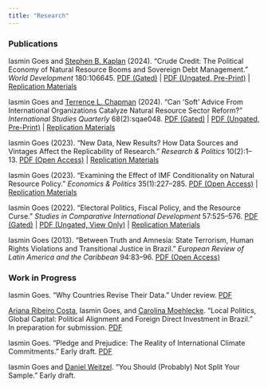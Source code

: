 ```yaml
---
title: "Research"
---
```


### Publications

Iasmin Goes and [Stephen B. Kaplan](http://stephenbkaplan.com/) (2024). "Crude Credit: The Political Economy of Natural Resource Booms and Sovereign Debt Management." *World Development* 180:106645. [PDF (Gated)](https://doi.org/10.1016/j.worlddev.2024.106645) \| [PDF (Ungated, Pre-Print)](papers/Goes-Kaplan.pdf) \| [Replication Materials](https://doi.org/10.7910/DVN/NWWX4E)

Iasmin Goes and [Terrence L. Chapman](https://terrencechapman.weebly.com/) (2024). "Can 'Soft' Advice From International Organizations Catalyze Natural Resource Sector Reform?" *International Studies Quarterly* 68(2):sqae048. [PDF (Gated)](https://doi.org/10.1093/isq/sqae048) \| [PDF (Ungated, Pre-Print)](papers/Goes-Chapman.pdf) \| [Replication Materials](https://doi.org/10.7910/DVN/V5MWRF)

Iasmin Goes (2023). "New Data, New Results? How Data Sources and Vintages Affect the Replicability of Research." *Research & Politics* 10(2):1--13. [PDF (Open Access)](https://doi.org/10.1177/20531680231170502) \| [Replication Materials](https://doi.org/10.7910/DVN/G9QZOU)

Iasmin Goes (2023). "Examining the Effect of IMF Conditionality on Natural Resource Policy." *Economics & Politics* 35(1):227--285. [PDF (Open Access)](https://doi.org/10.1111/ecpo.12214) \| [Replication Materials](https://doi.org/10.7910/DVN/9RURWP)

Iasmin Goes (2022). "Electoral Politics, Fiscal Policy, and the Resource Curse." *Studies in Comparative International Development* 57:525--576. [PDF (Gated)](https://doi.org/10.1007/s12116-022-09367-8) \| [PDF (Ungated, View Only)](https://rdcu.be/cU1nr) \| [Replication Materials](https://doi.org/10.7910/DVN/8HUQIF)

Iasmin Goes (2013). "Between Truth and Amnesia: State Terrorism, Human Rights Violations and Transitional Justice in Brazil." *European Review of Latin America and the Caribbean* 94:83--96. [PDF (Open Access)](http://doi.org/10.18352/erlacs.8395)

### Work in Progress

Iasmin Goes. "Why Countries Revise Their Data." Under review. [PDF](papers/Goes-WDI.pdf)

[Ariana Ribeiro Costa](https://ri.fgv.br/en/pessoas/ariana-ribeiro-costa), Iasmin Goes, and [Carolina Moehlecke](https://www.carolinamoehlecke.com/). "Local Politics, Global Capital: Political Alignment and Foreign Direct Investment in Brazil." In preparation for submission. [PDF](papers/Costa-Goes-Moehlecke.pdf)

Iasmin Goes. "Pledge and Prejudice: The Reality of International Climate Commitments." Early draft. [PDF](papers/Goes-WB.pdf)

Iasmin Goes and [Daniel Weitzel](https://www.danweitzel.net/). "You Should (Probably) Not Split Your Sample." Early draft.
